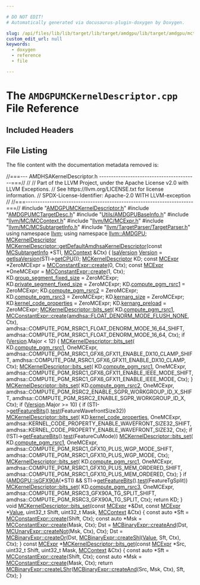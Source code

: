 ```yaml
---

# DO NOT EDIT!
# Automatically generated via docusaurus-plugin-doxygen by Doxygen.

slug: /api/files/lib/lib/target/lib/target/amdgpu/lib/target/amdgpu/mctargetdesc/amdgpumckerneldescriptor-cpp
custom_edit_url: null
keywords:
  - doxygen
  - reference
  - file

---
```





# The `AMDGPUMCKernelDescriptor.cpp` File Reference

<DoxygenPage pluginConfig={pluginConfig}>



## Included Headers

<IncludesList>
<IncludesListItem
  filePath="AMDGPUMCKernelDescriptor.h"
  permalink="/docs/api/files/lib/lib/target/lib/target/amdgpu/lib/target/amdgpu/mctargetdesc/amdgpumckerneldescriptor-h"
  isLocal="true" />
<IncludesListItem
  filePath="AMDGPUMCTargetDesc.h"
  permalink="/docs/api/files/lib/lib/target/lib/target/amdgpu/lib/target/amdgpu/mctargetdesc/amdgpumctargetdesc-h"
  isLocal="true" />
<IncludesListItem
  filePath="Utils/AMDGPUBaseInfo.h"
  permalink="/docs/api/files/lib/lib/target/lib/target/amdgpu/lib/target/amdgpu/utils/amdgpubaseinfo-h"
  isLocal="true" />
<IncludesListItem
  filePath="llvm/MC/MCContext.h"
  permalink="/docs/api/files/include/include/llvm/include/llvm/mc/mccontext-h"
  isLocal="true" />
<IncludesListItem
  filePath="llvm/MC/MCExpr.h"
  permalink="/docs/api/files/include/include/llvm/include/llvm/mc/mcexpr-h"
  isLocal="true" />
<IncludesListItem
  filePath="llvm/MC/MCSubtargetInfo.h"
  permalink="/docs/api/files/include/include/llvm/include/llvm/mc/mcsubtargetinfo-h"
  isLocal="true" />
<IncludesListItem
  filePath="llvm/TargetParser/TargetParser.h"
  permalink="/docs/api/files/include/include/llvm/include/llvm/targetparser/targetparser-h"
  isLocal="true" />
</IncludesList>


## File Listing

The file content with the documentation metadata removed is:

<ProgramListing>

<Link id="l00001" /><CodeLine lineNumber="1"><span class="doxyHighlightComment">//===--- AMDHSAKernelDescriptor.h -----------------------------------------===//</span></CodeLine>
<Link id="l00002" /><CodeLine lineNumber="2"><span class="doxyHighlightComment">//</span></CodeLine>
<Link id="l00003" /><CodeLine lineNumber="3"><span class="doxyHighlightComment">// Part of the LLVM Project, under the Apache License v2.0 with LLVM Exceptions.</span></CodeLine>
<Link id="l00004" /><CodeLine lineNumber="4"><span class="doxyHighlightComment">// See https://llvm.org/LICENSE.txt for license information.</span></CodeLine>
<Link id="l00005" /><CodeLine lineNumber="5"><span class="doxyHighlightComment">// SPDX-License-Identifier: Apache-2.0 WITH LLVM-exception</span></CodeLine>
<Link id="l00006" /><CodeLine lineNumber="6"><span class="doxyHighlightComment">//</span></CodeLine>
<Link id="l00007" /><CodeLine lineNumber="7"><span class="doxyHighlightComment">//===----------------------------------------------------------------------===//</span></CodeLine>
<Link id="l00008" /><CodeLine lineNumber="8"></CodeLine>
<Link id="l00009" /><CodeLine lineNumber="9"><span class="doxyHighlightPreprocessor">#include &quot;<a href="/docs/api/files/lib/lib/target/lib/target/amdgpu/lib/target/amdgpu/mctargetdesc/amdgpumckerneldescriptor-h">AMDGPUMCKernelDescriptor.h</a>&quot;</span></CodeLine>
<Link id="l00010" /><CodeLine lineNumber="10"><span class="doxyHighlightPreprocessor">#include &quot;<a href="/docs/api/files/lib/lib/target/lib/target/amdgpu/lib/target/amdgpu/mctargetdesc/amdgpumctargetdesc-h">AMDGPUMCTargetDesc.h</a>&quot;</span></CodeLine>
<Link id="l00011" /><CodeLine lineNumber="11"><span class="doxyHighlightPreprocessor">#include &quot;<a href="/docs/api/files/lib/lib/target/lib/target/amdgpu/lib/target/amdgpu/utils/amdgpubaseinfo-h">Utils/AMDGPUBaseInfo.h</a>&quot;</span></CodeLine>
<Link id="l00012" /><CodeLine lineNumber="12"><span class="doxyHighlightPreprocessor">#include &quot;<a href="/docs/api/files/include/include/llvm/include/llvm/mc/mccontext-h">llvm/MC/MCContext.h</a>&quot;</span></CodeLine>
<Link id="l00013" /><CodeLine lineNumber="13"><span class="doxyHighlightPreprocessor">#include &quot;<a href="/docs/api/files/include/include/llvm/include/llvm/mc/mcexpr-h">llvm/MC/MCExpr.h</a>&quot;</span></CodeLine>
<Link id="l00014" /><CodeLine lineNumber="14"><span class="doxyHighlightPreprocessor">#include &quot;<a href="/docs/api/files/include/include/llvm/include/llvm/mc/mcsubtargetinfo-h">llvm/MC/MCSubtargetInfo.h</a>&quot;</span></CodeLine>
<Link id="l00015" /><CodeLine lineNumber="15"><span class="doxyHighlightPreprocessor">#include &quot;<a href="/docs/api/files/include/include/llvm/include/llvm/targetparser/targetparser-h">llvm/TargetParser/TargetParser.h</a>&quot;</span></CodeLine>
<Link id="l00016" /><CodeLine lineNumber="16"></CodeLine>
<Link id="l00017" /><CodeLine lineNumber="17"><span class="doxyHighlightKeyword">using namespace </span><span class="doxyHighlight"><a href="/docs/api/namespaces/llvm">llvm</a>;</span></CodeLine>
<Link id="l00018" /><CodeLine lineNumber="18"><span class="doxyHighlightKeyword">using namespace </span><span class="doxyHighlight"><a href="/docs/api/namespaces/llvm/amdgpu">llvm::AMDGPU</a>;</span></CodeLine>
<Link id="l00019" /><CodeLine lineNumber="19"></CodeLine>
<Link id="l00020" /><CodeLine lineNumber="20"><span class="doxyHighlight"><a href="/docs/api/structs/llvm/amdgpu/mckerneldescriptor">MCKernelDescriptor</a></span></CodeLine>
<Link id="l00021" /><CodeLine lineNumber="21" lineLink="/docs/api/structs/llvm/amdgpu/mckerneldescriptor/#ae427ea6c3fad2449f851240892963b14"><span class="doxyHighlight"><a href="/docs/api/structs/llvm/amdgpu/mckerneldescriptor/#ae427ea6c3fad2449f851240892963b14">MCKernelDescriptor::getDefaultAmdhsaKernelDescriptor</a>(</span><span class="doxyHighlightKeyword">const</span><span class="doxyHighlight"> <a href="/docs/api/classes/llvm/mcsubtargetinfo">MCSubtargetInfo</a> &#42;STI,</span></CodeLine>
<Link id="l00022" /><CodeLine lineNumber="22"><span class="doxyHighlight">                                                     <a href="/docs/api/classes/llvm/mccontext">MCContext</a> &amp;Ctx) &#123;</span></CodeLine>
<Link id="l00023" /><CodeLine lineNumber="23"><span class="doxyHighlight">  <a href="/docs/api/structs/llvm/amdgpu/isaversion">IsaVersion</a> <a href="/docs/api/namespaces/llvm/#a689a023f54d38d41f6d952cac41ee538">Version</a> = <a href="/docs/api/namespaces/llvm/amdgpu/#a4c450943f424116a9b6b9a3db451af6c">getIsaVersion</a>(STI-&gt;<a href="/docs/api/classes/llvm/mcsubtargetinfo/#a5d5452528429597f223826cbc63ca867">getCPU</a>());</span></CodeLine>
<Link id="l00024" /><CodeLine lineNumber="24"></CodeLine>
<Link id="l00025" /><CodeLine lineNumber="25"><span class="doxyHighlight">  <a href="/docs/api/structs/llvm/amdgpu/mckerneldescriptor">MCKernelDescriptor</a> KD;</span></CodeLine>
<Link id="l00026" /><CodeLine lineNumber="26"><span class="doxyHighlight">  </span><span class="doxyHighlightKeyword">const</span><span class="doxyHighlight"> <a href="/docs/api/classes/llvm/mcexpr">MCExpr</a> &#42;ZeroMCExpr = <a href="/docs/api/classes/llvm/mcconstantexpr/#af9bdc4c9c65ea1ff077fbbb6407d7b2a">MCConstantExpr::create</a>(0, Ctx);</span></CodeLine>
<Link id="l00027" /><CodeLine lineNumber="27"><span class="doxyHighlight">  </span><span class="doxyHighlightKeyword">const</span><span class="doxyHighlight"> <a href="/docs/api/classes/llvm/mcexpr">MCExpr</a> &#42;OneMCExpr = <a href="/docs/api/classes/llvm/mcconstantexpr/#af9bdc4c9c65ea1ff077fbbb6407d7b2a">MCConstantExpr::create</a>(1, Ctx);</span></CodeLine>
<Link id="l00028" /><CodeLine lineNumber="28"></CodeLine>
<Link id="l00029" /><CodeLine lineNumber="29"><span class="doxyHighlight">  KD.<a href="/docs/api/structs/llvm/amdgpu/mckerneldescriptor/#aa66ead6996ffdddf6d2ce285fd6594fd">group&#95;segment&#95;fixed&#95;size</a> = ZeroMCExpr;</span></CodeLine>
<Link id="l00030" /><CodeLine lineNumber="30"><span class="doxyHighlight">  KD.<a href="/docs/api/structs/llvm/amdgpu/mckerneldescriptor/#a453769e82f1d12738583bfe1582ca3bd">private&#95;segment&#95;fixed&#95;size</a> = ZeroMCExpr;</span></CodeLine>
<Link id="l00031" /><CodeLine lineNumber="31"><span class="doxyHighlight">  KD.<a href="/docs/api/structs/llvm/amdgpu/mckerneldescriptor/#a9e09a6c60a55c8337112ecf8ad9887d1">compute&#95;pgm&#95;rsrc1</a> = ZeroMCExpr;</span></CodeLine>
<Link id="l00032" /><CodeLine lineNumber="32"><span class="doxyHighlight">  KD.<a href="/docs/api/structs/llvm/amdgpu/mckerneldescriptor/#a039cf91571ec7505f5959ab246acf402">compute&#95;pgm&#95;rsrc2</a> = ZeroMCExpr;</span></CodeLine>
<Link id="l00033" /><CodeLine lineNumber="33"><span class="doxyHighlight">  KD.<a href="/docs/api/structs/llvm/amdgpu/mckerneldescriptor/#a439263c0c004e30c236fe4d3e7115fe0">compute&#95;pgm&#95;rsrc3</a> = ZeroMCExpr;</span></CodeLine>
<Link id="l00034" /><CodeLine lineNumber="34"><span class="doxyHighlight">  KD.<a href="/docs/api/structs/llvm/amdgpu/mckerneldescriptor/#a04b2d9a2534e0d845405eec075c6a367">kernarg&#95;size</a> = ZeroMCExpr;</span></CodeLine>
<Link id="l00035" /><CodeLine lineNumber="35"><span class="doxyHighlight">  KD.<a href="/docs/api/structs/llvm/amdgpu/mckerneldescriptor/#ae4e949a5ed9ab404afdb5f36f30a24e5">kernel&#95;code&#95;properties</a> = ZeroMCExpr;</span></CodeLine>
<Link id="l00036" /><CodeLine lineNumber="36"><span class="doxyHighlight">  KD.<a href="/docs/api/structs/llvm/amdgpu/mckerneldescriptor/#a2774f0df9dcc67631d99e0f7547dbe34">kernarg&#95;preload</a> = ZeroMCExpr;</span></CodeLine>
<Link id="l00037" /><CodeLine lineNumber="37"></CodeLine>
<Link id="l00038" /><CodeLine lineNumber="38"><span class="doxyHighlight">  <a href="/docs/api/structs/llvm/amdgpu/mckerneldescriptor/#a9e9129ae20b8f08b24f78bd53bb0c11e">MCKernelDescriptor::bits&#95;set</a>(</span></CodeLine>
<Link id="l00039" /><CodeLine lineNumber="39"><span class="doxyHighlight">      KD.<a href="/docs/api/structs/llvm/amdgpu/mckerneldescriptor/#a9e09a6c60a55c8337112ecf8ad9887d1">compute&#95;pgm&#95;rsrc1</a>,</span></CodeLine>
<Link id="l00040" /><CodeLine lineNumber="40"><span class="doxyHighlight">      <a href="/docs/api/classes/llvm/mcconstantexpr/#af9bdc4c9c65ea1ff077fbbb6407d7b2a">MCConstantExpr::create</a>(<a href="/docs/api/namespaces/llvm/amdhsa/#a1513faf25a3498f497c6907d289b8fe2afb824f28c63151b6dd4d1e1411aeab85">amdhsa::FLOAT&#95;DENORM&#95;MODE&#95;FLUSH&#95;NONE</a>, Ctx),</span></CodeLine>
<Link id="l00041" /><CodeLine lineNumber="41"><span class="doxyHighlight">      amdhsa::COMPUTE&#95;PGM&#95;RSRC1&#95;FLOAT&#95;DENORM&#95;MODE&#95;16&#95;64&#95;SHIFT,</span></CodeLine>
<Link id="l00042" /><CodeLine lineNumber="42"><span class="doxyHighlight">      amdhsa::COMPUTE&#95;PGM&#95;RSRC1&#95;FLOAT&#95;DENORM&#95;MODE&#95;16&#95;64, Ctx);</span></CodeLine>
<Link id="l00043" /><CodeLine lineNumber="43"><span class="doxyHighlight">  </span><span class="doxyHighlightKeywordFlow">if</span><span class="doxyHighlight"> (<a href="/docs/api/namespaces/llvm/#a689a023f54d38d41f6d952cac41ee538">Version</a>.Major &lt; 12) &#123;</span></CodeLine>
<Link id="l00044" /><CodeLine lineNumber="44"><span class="doxyHighlight">    <a href="/docs/api/structs/llvm/amdgpu/mckerneldescriptor/#a9e9129ae20b8f08b24f78bd53bb0c11e">MCKernelDescriptor::bits&#95;set</a>(</span></CodeLine>
<Link id="l00045" /><CodeLine lineNumber="45"><span class="doxyHighlight">        KD.<a href="/docs/api/structs/llvm/amdgpu/mckerneldescriptor/#a9e09a6c60a55c8337112ecf8ad9887d1">compute&#95;pgm&#95;rsrc1</a>, OneMCExpr,</span></CodeLine>
<Link id="l00046" /><CodeLine lineNumber="46"><span class="doxyHighlight">        amdhsa::COMPUTE&#95;PGM&#95;RSRC1&#95;GFX6&#95;GFX11&#95;ENABLE&#95;DX10&#95;CLAMP&#95;SHIFT,</span></CodeLine>
<Link id="l00047" /><CodeLine lineNumber="47"><span class="doxyHighlight">        amdhsa::COMPUTE&#95;PGM&#95;RSRC1&#95;GFX6&#95;GFX11&#95;ENABLE&#95;DX10&#95;CLAMP, Ctx);</span></CodeLine>
<Link id="l00048" /><CodeLine lineNumber="48"><span class="doxyHighlight">    <a href="/docs/api/structs/llvm/amdgpu/mckerneldescriptor/#a9e9129ae20b8f08b24f78bd53bb0c11e">MCKernelDescriptor::bits&#95;set</a>(</span></CodeLine>
<Link id="l00049" /><CodeLine lineNumber="49"><span class="doxyHighlight">        KD.<a href="/docs/api/structs/llvm/amdgpu/mckerneldescriptor/#a9e09a6c60a55c8337112ecf8ad9887d1">compute&#95;pgm&#95;rsrc1</a>, OneMCExpr,</span></CodeLine>
<Link id="l00050" /><CodeLine lineNumber="50"><span class="doxyHighlight">        amdhsa::COMPUTE&#95;PGM&#95;RSRC1&#95;GFX6&#95;GFX11&#95;ENABLE&#95;IEEE&#95;MODE&#95;SHIFT,</span></CodeLine>
<Link id="l00051" /><CodeLine lineNumber="51"><span class="doxyHighlight">        amdhsa::COMPUTE&#95;PGM&#95;RSRC1&#95;GFX6&#95;GFX11&#95;ENABLE&#95;IEEE&#95;MODE, Ctx);</span></CodeLine>
<Link id="l00052" /><CodeLine lineNumber="52"><span class="doxyHighlight">  &#125;</span></CodeLine>
<Link id="l00053" /><CodeLine lineNumber="53"><span class="doxyHighlight">  <a href="/docs/api/structs/llvm/amdgpu/mckerneldescriptor/#a9e9129ae20b8f08b24f78bd53bb0c11e">MCKernelDescriptor::bits&#95;set</a>(</span></CodeLine>
<Link id="l00054" /><CodeLine lineNumber="54"><span class="doxyHighlight">      KD.<a href="/docs/api/structs/llvm/amdgpu/mckerneldescriptor/#a039cf91571ec7505f5959ab246acf402">compute&#95;pgm&#95;rsrc2</a>, OneMCExpr,</span></CodeLine>
<Link id="l00055" /><CodeLine lineNumber="55"><span class="doxyHighlight">      amdhsa::COMPUTE&#95;PGM&#95;RSRC2&#95;ENABLE&#95;SGPR&#95;WORKGROUP&#95;ID&#95;X&#95;SHIFT,</span></CodeLine>
<Link id="l00056" /><CodeLine lineNumber="56"><span class="doxyHighlight">      amdhsa::COMPUTE&#95;PGM&#95;RSRC2&#95;ENABLE&#95;SGPR&#95;WORKGROUP&#95;ID&#95;X, Ctx);</span></CodeLine>
<Link id="l00057" /><CodeLine lineNumber="57"><span class="doxyHighlight">  </span><span class="doxyHighlightKeywordFlow">if</span><span class="doxyHighlight"> (<a href="/docs/api/namespaces/llvm/#a689a023f54d38d41f6d952cac41ee538">Version</a>.Major &gt;= 10) &#123;</span></CodeLine>
<Link id="l00058" /><CodeLine lineNumber="58"><span class="doxyHighlight">    </span><span class="doxyHighlightKeywordFlow">if</span><span class="doxyHighlight"> (STI-&gt;<a href="/docs/api/classes/llvm/mcsubtargetinfo/#a53afee158973a8af8c60263ddb5b2d07">getFeatureBits</a>().<a href="/docs/api/classes/llvm/featurebitset/#a4fce0696a3465a5f24d788288f23f6bf">test</a>(FeatureWavefrontSize32))</span></CodeLine>
<Link id="l00059" /><CodeLine lineNumber="59"><span class="doxyHighlight">      <a href="/docs/api/structs/llvm/amdgpu/mckerneldescriptor/#a9e9129ae20b8f08b24f78bd53bb0c11e">MCKernelDescriptor::bits&#95;set</a>(</span></CodeLine>
<Link id="l00060" /><CodeLine lineNumber="60"><span class="doxyHighlight">          KD.<a href="/docs/api/structs/llvm/amdgpu/mckerneldescriptor/#ae4e949a5ed9ab404afdb5f36f30a24e5">kernel&#95;code&#95;properties</a>, OneMCExpr,</span></CodeLine>
<Link id="l00061" /><CodeLine lineNumber="61"><span class="doxyHighlight">          amdhsa::KERNEL&#95;CODE&#95;PROPERTY&#95;ENABLE&#95;WAVEFRONT&#95;SIZE32&#95;SHIFT,</span></CodeLine>
<Link id="l00062" /><CodeLine lineNumber="62"><span class="doxyHighlight">          amdhsa::KERNEL&#95;CODE&#95;PROPERTY&#95;ENABLE&#95;WAVEFRONT&#95;SIZE32, Ctx);</span></CodeLine>
<Link id="l00063" /><CodeLine lineNumber="63"><span class="doxyHighlight">    </span><span class="doxyHighlightKeywordFlow">if</span><span class="doxyHighlight"> (!STI-&gt;<a href="/docs/api/classes/llvm/mcsubtargetinfo/#a53afee158973a8af8c60263ddb5b2d07">getFeatureBits</a>().<a href="/docs/api/classes/llvm/featurebitset/#a4fce0696a3465a5f24d788288f23f6bf">test</a>(FeatureCuMode))</span></CodeLine>
<Link id="l00064" /><CodeLine lineNumber="64"><span class="doxyHighlight">      <a href="/docs/api/structs/llvm/amdgpu/mckerneldescriptor/#a9e9129ae20b8f08b24f78bd53bb0c11e">MCKernelDescriptor::bits&#95;set</a>(</span></CodeLine>
<Link id="l00065" /><CodeLine lineNumber="65"><span class="doxyHighlight">          KD.<a href="/docs/api/structs/llvm/amdgpu/mckerneldescriptor/#a9e09a6c60a55c8337112ecf8ad9887d1">compute&#95;pgm&#95;rsrc1</a>, OneMCExpr,</span></CodeLine>
<Link id="l00066" /><CodeLine lineNumber="66"><span class="doxyHighlight">          amdhsa::COMPUTE&#95;PGM&#95;RSRC1&#95;GFX10&#95;PLUS&#95;WGP&#95;MODE&#95;SHIFT,</span></CodeLine>
<Link id="l00067" /><CodeLine lineNumber="67"><span class="doxyHighlight">          amdhsa::COMPUTE&#95;PGM&#95;RSRC1&#95;GFX10&#95;PLUS&#95;WGP&#95;MODE, Ctx);</span></CodeLine>
<Link id="l00068" /><CodeLine lineNumber="68"></CodeLine>
<Link id="l00069" /><CodeLine lineNumber="69"><span class="doxyHighlight">    <a href="/docs/api/structs/llvm/amdgpu/mckerneldescriptor/#a9e9129ae20b8f08b24f78bd53bb0c11e">MCKernelDescriptor::bits&#95;set</a>(</span></CodeLine>
<Link id="l00070" /><CodeLine lineNumber="70"><span class="doxyHighlight">        KD.<a href="/docs/api/structs/llvm/amdgpu/mckerneldescriptor/#a9e09a6c60a55c8337112ecf8ad9887d1">compute&#95;pgm&#95;rsrc1</a>, OneMCExpr,</span></CodeLine>
<Link id="l00071" /><CodeLine lineNumber="71"><span class="doxyHighlight">        amdhsa::COMPUTE&#95;PGM&#95;RSRC1&#95;GFX10&#95;PLUS&#95;MEM&#95;ORDERED&#95;SHIFT,</span></CodeLine>
<Link id="l00072" /><CodeLine lineNumber="72"><span class="doxyHighlight">        amdhsa::COMPUTE&#95;PGM&#95;RSRC1&#95;GFX10&#95;PLUS&#95;MEM&#95;ORDERED, Ctx);</span></CodeLine>
<Link id="l00073" /><CodeLine lineNumber="73"><span class="doxyHighlight">  &#125;</span></CodeLine>
<Link id="l00074" /><CodeLine lineNumber="74"><span class="doxyHighlight">  </span><span class="doxyHighlightKeywordFlow">if</span><span class="doxyHighlight"> (<a href="/docs/api/namespaces/llvm/amdgpu/#a6927ea03a5a90995645230645e0fbd89">AMDGPU::isGFX90A</a>(&#42;STI) &amp;&amp; STI-&gt;<a href="/docs/api/classes/llvm/mcsubtargetinfo/#a53afee158973a8af8c60263ddb5b2d07">getFeatureBits</a>().<a href="/docs/api/classes/llvm/featurebitset/#a4fce0696a3465a5f24d788288f23f6bf">test</a>(FeatureTgSplit))</span></CodeLine>
<Link id="l00075" /><CodeLine lineNumber="75"><span class="doxyHighlight">    <a href="/docs/api/structs/llvm/amdgpu/mckerneldescriptor/#a9e9129ae20b8f08b24f78bd53bb0c11e">MCKernelDescriptor::bits&#95;set</a>(</span></CodeLine>
<Link id="l00076" /><CodeLine lineNumber="76"><span class="doxyHighlight">        KD.<a href="/docs/api/structs/llvm/amdgpu/mckerneldescriptor/#a439263c0c004e30c236fe4d3e7115fe0">compute&#95;pgm&#95;rsrc3</a>, OneMCExpr,</span></CodeLine>
<Link id="l00077" /><CodeLine lineNumber="77"><span class="doxyHighlight">        amdhsa::COMPUTE&#95;PGM&#95;RSRC3&#95;GFX90A&#95;TG&#95;SPLIT&#95;SHIFT,</span></CodeLine>
<Link id="l00078" /><CodeLine lineNumber="78"><span class="doxyHighlight">        amdhsa::COMPUTE&#95;PGM&#95;RSRC3&#95;GFX90A&#95;TG&#95;SPLIT, Ctx);</span></CodeLine>
<Link id="l00079" /><CodeLine lineNumber="79"><span class="doxyHighlight">  </span><span class="doxyHighlightKeywordFlow">return</span><span class="doxyHighlight"> KD;</span></CodeLine>
<Link id="l00080" /><CodeLine lineNumber="80"><span class="doxyHighlight">&#125;</span></CodeLine>
<Link id="l00081" /><CodeLine lineNumber="81"></CodeLine>
<Link id="l00082" /><CodeLine lineNumber="82" lineLink="/docs/api/structs/llvm/amdgpu/mckerneldescriptor/#a9e9129ae20b8f08b24f78bd53bb0c11e"><span class="doxyHighlightKeywordType">void</span><span class="doxyHighlight"> <a href="/docs/api/structs/llvm/amdgpu/mckerneldescriptor/#a9e9129ae20b8f08b24f78bd53bb0c11e">MCKernelDescriptor::bits&#95;set</a>(</span><span class="doxyHighlightKeyword">const</span><span class="doxyHighlight"> <a href="/docs/api/classes/llvm/mcexpr">MCExpr</a> &#42;&amp;Dst, </span><span class="doxyHighlightKeyword">const</span><span class="doxyHighlight"> <a href="/docs/api/classes/llvm/mcexpr">MCExpr</a> &#42;<a href="/docs/api/classes/llvm/value">Value</a>,</span></CodeLine>
<Link id="l00083" /><CodeLine lineNumber="83"><span class="doxyHighlight">                                  uint32&#95;t Shift, uint32&#95;t Mask,</span></CodeLine>
<Link id="l00084" /><CodeLine lineNumber="84"><span class="doxyHighlight">                                  <a href="/docs/api/classes/llvm/mccontext">MCContext</a> &amp;Ctx) &#123;</span></CodeLine>
<Link id="l00085" /><CodeLine lineNumber="85"><span class="doxyHighlight">  </span><span class="doxyHighlightKeyword">const</span><span class="doxyHighlight"> </span><span class="doxyHighlightKeyword">auto</span><span class="doxyHighlight"> &#42;Sft = <a href="/docs/api/classes/llvm/mcconstantexpr/#af9bdc4c9c65ea1ff077fbbb6407d7b2a">MCConstantExpr::create</a>(Shift, Ctx);</span></CodeLine>
<Link id="l00086" /><CodeLine lineNumber="86"><span class="doxyHighlight">  </span><span class="doxyHighlightKeyword">const</span><span class="doxyHighlight"> </span><span class="doxyHighlightKeyword">auto</span><span class="doxyHighlight"> &#42;Msk = <a href="/docs/api/classes/llvm/mcconstantexpr/#af9bdc4c9c65ea1ff077fbbb6407d7b2a">MCConstantExpr::create</a>(Mask, Ctx);</span></CodeLine>
<Link id="l00087" /><CodeLine lineNumber="87"><span class="doxyHighlight">  Dst = <a href="/docs/api/classes/llvm/mcbinaryexpr/#a37d8557c5bc9e9a92ce9b663e21f5e47">MCBinaryExpr::createAnd</a>(Dst, <a href="/docs/api/classes/llvm/mcunaryexpr/#af8b9397b901280268465e71ed2fef286">MCUnaryExpr::createNot</a>(Msk, Ctx), Ctx);</span></CodeLine>
<Link id="l00088" /><CodeLine lineNumber="88"><span class="doxyHighlight">  Dst = <a href="/docs/api/classes/llvm/mcbinaryexpr/#a6b303b433f43b901194dbf17adfb562c">MCBinaryExpr::createOr</a>(Dst, <a href="/docs/api/classes/llvm/mcbinaryexpr/#ac3fa97ac31d48ef7708ba959db34f38d">MCBinaryExpr::createShl</a>(<a href="/docs/api/classes/llvm/value">Value</a>, Sft, Ctx),</span></CodeLine>
<Link id="l00089" /><CodeLine lineNumber="89"><span class="doxyHighlight">                               Ctx);</span></CodeLine>
<Link id="l00090" /><CodeLine lineNumber="90"><span class="doxyHighlight">&#125;</span></CodeLine>
<Link id="l00091" /><CodeLine lineNumber="91"></CodeLine>
<Link id="l00092" /><CodeLine lineNumber="92" lineLink="/docs/api/structs/llvm/amdgpu/mckerneldescriptor/#a74dc10b4ec4a74b8a4379ea8f6edb221"><span class="doxyHighlightKeyword">const</span><span class="doxyHighlight"> <a href="/docs/api/classes/llvm/mcexpr">MCExpr</a> &#42;<a href="/docs/api/structs/llvm/amdgpu/mckerneldescriptor/#a74dc10b4ec4a74b8a4379ea8f6edb221">MCKernelDescriptor::bits&#95;get</a>(</span><span class="doxyHighlightKeyword">const</span><span class="doxyHighlight"> <a href="/docs/api/classes/llvm/mcexpr">MCExpr</a> &#42;Src, uint32&#95;t Shift,</span></CodeLine>
<Link id="l00093" /><CodeLine lineNumber="93"><span class="doxyHighlight">                                           uint32&#95;t Mask, <a href="/docs/api/classes/llvm/mccontext">MCContext</a> &amp;Ctx) &#123;</span></CodeLine>
<Link id="l00094" /><CodeLine lineNumber="94"><span class="doxyHighlight">  </span><span class="doxyHighlightKeyword">const</span><span class="doxyHighlight"> </span><span class="doxyHighlightKeyword">auto</span><span class="doxyHighlight"> &#42;Sft = <a href="/docs/api/classes/llvm/mcconstantexpr/#af9bdc4c9c65ea1ff077fbbb6407d7b2a">MCConstantExpr::create</a>(Shift, Ctx);</span></CodeLine>
<Link id="l00095" /><CodeLine lineNumber="95"><span class="doxyHighlight">  </span><span class="doxyHighlightKeyword">const</span><span class="doxyHighlight"> </span><span class="doxyHighlightKeyword">auto</span><span class="doxyHighlight"> &#42;Msk = <a href="/docs/api/classes/llvm/mcconstantexpr/#af9bdc4c9c65ea1ff077fbbb6407d7b2a">MCConstantExpr::create</a>(Mask, Ctx);</span></CodeLine>
<Link id="l00096" /><CodeLine lineNumber="96"><span class="doxyHighlight">  </span><span class="doxyHighlightKeywordFlow">return</span><span class="doxyHighlight"> <a href="/docs/api/classes/llvm/mcbinaryexpr/#a18a49f94de6b90d6fbc0c730b6a2ae5b">MCBinaryExpr::createLShr</a>(<a href="/docs/api/classes/llvm/mcbinaryexpr/#a37d8557c5bc9e9a92ce9b663e21f5e47">MCBinaryExpr::createAnd</a>(Src, Msk, Ctx), Sft,</span></CodeLine>
<Link id="l00097" /><CodeLine lineNumber="97"><span class="doxyHighlight">                                  Ctx);</span></CodeLine>
<Link id="l00098" /><CodeLine lineNumber="98"><span class="doxyHighlight">&#125;</span></CodeLine>

</ProgramListing>


</DoxygenPage>
